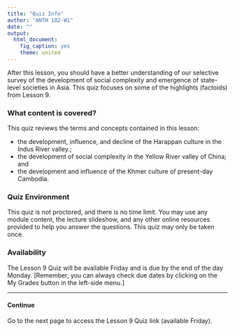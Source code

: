 ```yaml
---
title: "Quiz Info"
author: "ANTH 102-W1"
date: ""
output:
  html_document:
    fig_caption: yes
    theme: united
---
```


After this lesson, you should have a better understanding of our selective survey of the development of social complexity and emergence of state-level societies in Asia. This quiz focuses on some of the highlights (factoids) from Lesson 9.


### What content is covered?
This quiz reviews the terms and concepts contained in this lesson:  

- the development, influence, and decline of the Harappan culture in the Indus River valley.; 
- the development of social complexity in the Yellow River valley of China; and
- the development and influence of the Khmer culture of present-day Cambodia.


### Quiz Environment
This quiz is not proctored, and there is no time limit. You may use any module content, the lecture slideshow, and any other online resources provided to help you answer the questions. This quiz may only be taken once.

### Availability
The Lesson 9 Quiz will be available Friday and is due by the end of the day Monday. [Remember, you can always check due dates by clicking on the My Grades button in the left-side menu.]

----

#### Continue

Go to the next page to access the Lesson 9 Quiz link (available Friday).